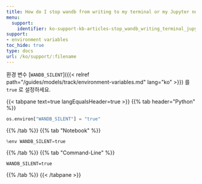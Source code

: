 ```yaml
---
title: How do I stop wandb from writing to my terminal or my Jupyter notebook output?
menu:
  support:
    identifier: ko-support-kb-articles-stop_wandb_writing_terminal_jupyter_notebook_output
support:
- environment variables
toc_hide: true
type: docs
url: /ko/support/:filename
---
```


환경 변수 [`WANDB_SILENT`]({{< relref path="/guides/models/track/environment-variables.md" lang="ko" >}}) 를 `true` 로 설정하세요.

{{< tabpane text=true langEqualsHeader=true >}}
  {{% tab header="Python" %}}
```python
os.environ["WANDB_SILENT"] = "true"
```
  {{% /tab %}}
  {{% tab "Notebook" %}}
```python
%env WANDB_SILENT=true
```
  {{% /tab %}}
  {{% tab "Command-Line" %}}
```shell
WANDB_SILENT=true
```
  {{% /tab %}}
{{< /tabpane >}}
